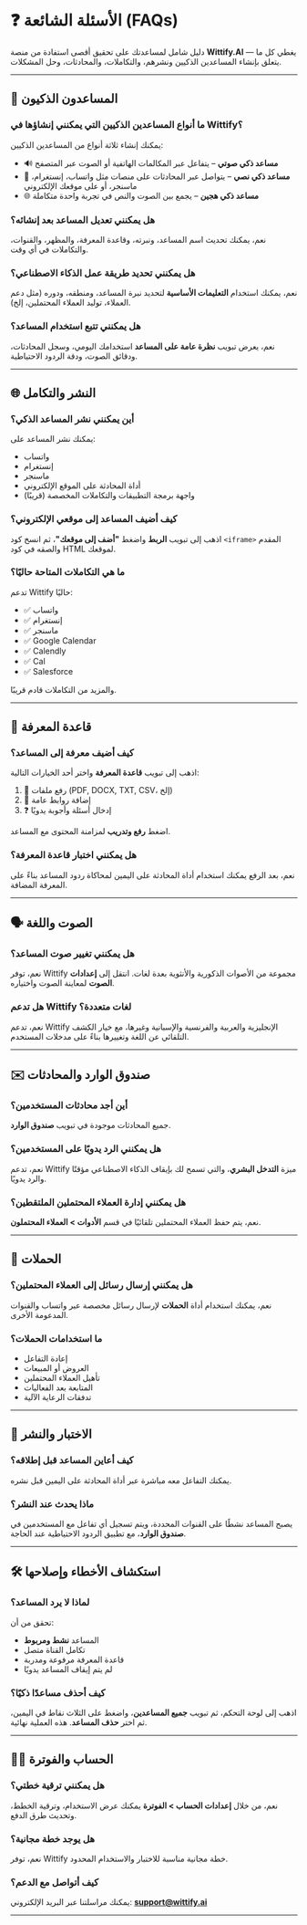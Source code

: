# ❓ الأسئلة الشائعة (FAQs)

دليل شامل لمساعدتك على تحقيق أقصى استفادة من منصة **Wittify.AI** — يغطي كل ما يتعلق بإنشاء المساعدين الذكيين ونشرهم، والتكاملات، والمحادثات، وحل المشكلات.

---

## 🤖 المساعدون الذكيون

### ما أنواع المساعدين الذكيين التي يمكنني إنشاؤها في Wittify؟

يمكنك إنشاء ثلاثة أنواع من المساعدين الذكيين:

* 🔊 **مساعد ذكي صوتي** – يتفاعل عبر المكالمات الهاتفية أو الصوت عبر المتصفح
* 💬 **مساعد ذكي نصي** – يتواصل عبر المحادثات على منصات مثل واتساب، إنستغرام، ماسنجر، أو على موقعك الإلكتروني
* 🌐 **مساعد ذكي هجين** – يجمع بين الصوت والنص في تجربة واحدة متكاملة

### هل يمكنني تعديل المساعد بعد إنشائه؟

نعم، يمكنك تحديث اسم المساعد، ونبرته، وقاعدة المعرفة، والمظهر، والقنوات، والتكاملات في أي وقت.

### هل يمكنني تحديد طريقة عمل الذكاء الاصطناعي؟

نعم، يمكنك استخدام **التعليمات الأساسية** لتحديد نبرة المساعد، ومنطقه، ودوره (مثل دعم العملاء، توليد العملاء المحتملين، إلخ).

### هل يمكنني تتبع استخدام المساعد؟

نعم، يعرض تبويب **نظرة عامة على المساعد** استخدامك اليومي، وسجل المحادثات، ودقائق الصوت، ودقة الردود الاحتياطية.

---

## 🌐 النشر والتكامل

### أين يمكنني نشر المساعد الذكي؟

يمكنك نشر المساعد على:

* واتساب
* إنستغرام
* ماسنجر
* أداة المحادثة على الموقع الإلكتروني
* واجهة برمجة التطبيقات والتكاملات المخصصة (قريبًا)

### كيف أضيف المساعد إلى موقعي الإلكتروني؟

اذهب إلى تبويب **الربط** واضغط **"أضف إلى موقعك"**، ثم انسخ كود `<iframe>` المقدم والصقه في كود HTML لموقعك.

### ما هي التكاملات المتاحة حاليًا؟

تدعم Wittify حاليًا:

* ✅ واتساب
* ✅ إنستغرام
* ✅ ماسنجر
* ✅ Google Calendar
* ✅ Calendly
* ✅ Cal
* ✅ Salesforce

والمزيد من التكاملات قادم قريبًا.

---

## 🧠 قاعدة المعرفة

### كيف أضيف معرفة إلى المساعد؟

اذهب إلى تبويب **قاعدة المعرفة** واختر أحد الخيارات التالية:

1. 📁 رفع ملفات (PDF, DOCX, TXT, CSV، إلخ)
2. 🔗 إضافة روابط عامة
3. ❓ إدخال أسئلة وأجوبة يدويًا

اضغط **رفع وتدريب** لمزامنة المحتوى مع المساعد.

### هل يمكنني اختبار قاعدة المعرفة؟

نعم، بعد الرفع يمكنك استخدام أداة المحادثة على اليمين لمحاكاة ردود المساعد بناءً على المعرفة المضافة.

---

## 🗣 الصوت واللغة

### هل يمكنني تغيير صوت المساعد؟

نعم، توفر Wittify مجموعة من الأصوات الذكورية والأنثوية بعدة لغات. انتقل إلى **إعدادات الصوت** لمعاينة الصوت واختياره.

### هل تدعم Wittify لغات متعددة؟

نعم، تدعم Wittify الإنجليزية والعربية والفرنسية والإسبانية وغيرها، مع خيار الكشف التلقائي عن اللغة وتغييرها بناءً على مدخلات المستخدم.

---

## ✉️ صندوق الوارد والمحادثات

### أين أجد محادثات المستخدمين؟

جميع المحادثات موجودة في تبويب **صندوق الوارد**.

### هل يمكنني الرد يدويًا على المستخدمين؟

نعم، تدعم Wittify ميزة **التدخل البشري**، والتي تسمح لك بإيقاف الذكاء الاصطناعي مؤقتًا والرد يدويًا.

### هل يمكنني إدارة العملاء المحتملين الملتقطين؟

نعم، يتم حفظ العملاء المحتملين تلقائيًا في قسم **الأدوات > العملاء المحتملون**.

---

## 📣 الحملات

### هل يمكنني إرسال رسائل إلى العملاء المحتملين؟

نعم، يمكنك استخدام أداة **الحملات** لإرسال رسائل مخصصة عبر واتساب والقنوات المدعومة الأخرى.

### ما استخدامات الحملات؟

* إعادة التفاعل
* العروض أو المبيعات
* تأهيل العملاء المحتملين
* المتابعة بعد الفعاليات
* تدفقات الرعاية الآلية

---

## 🧪 الاختبار والنشر

### كيف أعاين المساعد قبل إطلاقه؟

يمكنك التفاعل معه مباشرة عبر أداة المحادثة على اليمين قبل نشره.

### ماذا يحدث عند النشر؟

يصبح المساعد نشطًا على القنوات المحددة، ويتم تسجيل أي تفاعل مع المستخدمين في **صندوق الوارد**، مع تطبيق الردود الاحتياطية عند الحاجة.

---

## 🛠️ استكشاف الأخطاء وإصلاحها

### لماذا لا يرد المساعد؟

تحقق من أن:

* المساعد **نشط ومربوط**
* تكامل القناة متصل
* قاعدة المعرفة مرفوعة ومدربة
* لم يتم إيقاف المساعد يدويًا

### كيف أحذف مساعدًا ذكيًا؟

اذهب إلى لوحة التحكم، ثم تبويب **جميع المساعدين**، واضغط على الثلاث نقاط في اليمين، ثم اختر **حذف المساعد**. هذه العملية نهائية.

---

## 🧑‍💼 الحساب والفوترة

### هل يمكنني ترقية خطتي؟

نعم، من خلال **إعدادات الحساب > الفوترة** يمكنك عرض الاستخدام، وترقية الخطط، وتحديث طرق الدفع.

### هل يوجد خطة مجانية؟

نعم، توفر Wittify خطة مجانية مناسبة للاختبار والاستخدام المحدود.

### كيف أتواصل مع الدعم؟

يمكنك مراسلتنا عبر البريد الإلكتروني: **[support@wittify.ai](mailto:support@wittify.ai)**

---
